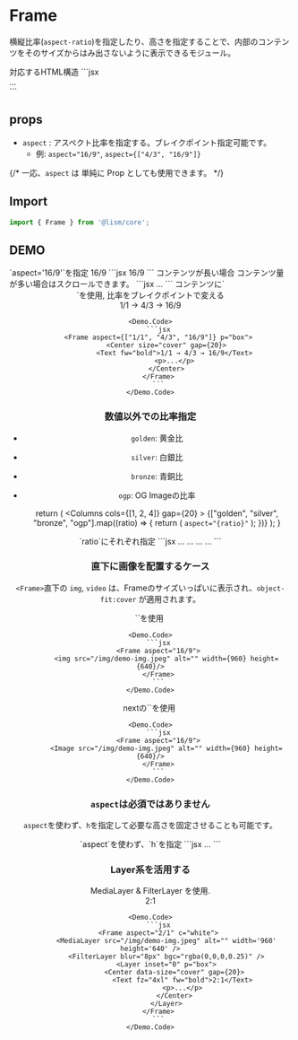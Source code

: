 

# Frame

横縦比率(`aspect-ratio`)を指定したり、高さを指定することで、内部のコンテンツをそのサイズからはみ出さないように表示できるモジュール。

<Demo>
	<Demo.Title>対応するHTML構造</Demo.Title>
	<Demo.Code>
	```jsx
	<div class="l--frame -aspect:{aspect}">...</div>
	```
	</Demo.Code>
</Demo>



## props
- `aspect` : アスペクト比率を指定する。ブレイクポイント指定可能です。
	- 例: `aspect="16/9"`, `aspect={["4/3", "16/9"]}`

{/* <Alert>
	一応、`aspect` は 単純に Prop としても使用できます。
</Alert> */}


## Import

```js
import { Frame } from '@lism/core';
```

## DEMO


<Demo>
	<Demo.Title>
		`aspect='16/9'`を指定
	</Demo.Title>
	<Demo.Preview resize>
		<Frame aspect='16/9'>
			<Text fw="bold">16/9</Text>
		</Frame>
	</Demo.Preview>
	<Demo.Code>
		```jsx
		<Frame aspect='16/9'>
			<Text fw="bold">16/9</Text>
		</Frame>
		```
	</Demo.Code>
</Demo>


<Demo>
	<Demo.Title>
		コンテンツが長い場合
	</Demo.Title>
	<Demo.Preview resize>
		<Frame aspect='2/1' isFlow p='box'>
			<Text fw="bold">コンテンツ量が多い場合はスクロールできます。</Text>
			<DammyText />
			<DammyText length="m" />
			<DammyText length="l" />
			<DammyText length="xl" />
		</Frame>
	</Demo.Preview>
	<Demo.Code>
		```jsx
		<Frame aspect='2/1' isFlow p='box'>
			...
		</Frame>
		```
	</Demo.Code>
</Demo>


<Demo>
	<Demo.Title>
		コンテンツに`<Center>`を使用, 比率をブレイクポイントで変える
	</Demo.Title>
	<Demo.Preview resize>
		<Frame aspect={["10/10", "4/3", "16/9"]} p="box">
			<Center size="cover" gap={20}>
				<Text fw="bold">1/1 → 4/3 → 16/9</Text>
				<DammyText />
			</Center>
		</Frame>
	</Demo.Preview>

	<Demo.Code>
		```jsx
		<Frame aspect={["1/1", "4/3", "16/9"]} p="box">
			<Center size="cover" gap={20}>
				<Text fw="bold">1/1 → 4/3 → 16/9</Text>
				<p>...</p>
			</Center>
		</Frame>
		```
	</Demo.Code>
</Demo>


### 数値以外での比率指定

- `golden`: 黄金比
- `silver`: 白銀比
- `bronze`: 青銅比
- `ogp`: OG Imageの比率

	return (
		<Columns cols={[1, 2, 4]} gap={20} >
			{["golden", "silver", "bronze", "ogp"].map((ratio) => {
				return (
					<Frame key={ratio} aspect={ratio} bgc="whitesmoke">
						<Layer position="center" c="gray" fz="s">
							<code>aspect="{ratio}"</code>
						</Layer>
					</Frame>
				);
			})}
		</Columns>
	);
}

<Demo>
	<Demo.Title>
		`ratio`にそれぞれ指定
	</Demo.Title>
	<Demo.Preview p={20}>
		<FrameRatios />
	</Demo.Preview>
	<Demo.Code>
		```jsx
		<Frame aspect="ogp">...</Frame>
		<Frame aspect="golden">...</Frame>
		<Frame aspect="silver">...</Frame>
		<Frame aspect="bronze">...</Frame>
		```
	</Demo.Code>
</Demo>


### 直下に画像を配置するケース

`<Frame>`直下の `img`, `video` は、Frameのサイズいっぱいに表示され、`object-fit:cover` が適用されます。

<Demo>
	<Demo.Title>
		`<img>`を使用
	</Demo.Title>
	<Demo.Preview maxW="25rem">
		<Frame aspect="16/9">
			<img src="/img/demo-img.jpeg" alt="" width={960} height={640}/>
		</Frame>
	</Demo.Preview>

	<Demo.Code>
		```jsx
		<Frame aspect="16/9">
			<img src="/img/demo-img.jpeg" alt="" width={960} height={640}/>
		</Frame>
		```
	</Demo.Code>
</Demo>

<Demo>
	<Demo.Title>
		nextの`<Image>`を使用
	</Demo.Title>
	<Demo.Preview maxW="25rem">
		<Frame aspect="16/9">
			<Image src="/img/demo-img.jpeg" alt="" width={960} height={640}/>
		</Frame>
	</Demo.Preview>

	<Demo.Code>
		```jsx
		<Frame aspect="16/9">
			<Image src="/img/demo-img.jpeg" alt="" width={960} height={640}/>
		</Frame>
		```
	</Demo.Code>
</Demo>


### `aspect`は必須ではありません

`aspect`を使わず、`h`を指定して必要な高さを固定させることも可能です。

<Demo>
	<Demo.Title>
		`aspect`を使わず、`h`を指定
	</Demo.Title>
	<Demo.Preview resize>
		<Frame h='12rem' isFlow p='box'>
			<DammyText length="m" />
			<DammyText length="l" />
			<DammyText length="xl" />
		</Frame>
	</Demo.Preview>
	<Demo.Code>
		```jsx
		<Frame h='12rem' isFlow p='box'>
			...
		</Frame>
		```
	</Demo.Code>
</Demo>


### Layer系を活用する

<Demo>
	<Demo.Title>
		MediaLayer & FilterLayer を使用.
	</Demo.Title>
	<Demo.Preview resize p={20}>
		<Frame aspect="2/1" c="white">
			<MediaLayer src="/img/demo-img.jpeg" alt="" width='960' height='640' />
			<FilterLayer blur="8px" bgc="rgba(0,0,0,0.25)" />
			<Layer inset="0" p="box">
				<Center data-size="cover" gap={20}>
					<Text fz="2xl" fw="bold">2:1</Text>
					<DammyText length="m" />
				</Center>
			</Layer>
		</Frame>
	</Demo.Preview>

	<Demo.Code>
		```jsx
		<Frame aspect="2/1" c="white">
			<MediaLayer src="/img/demo-img.jpeg" alt="" width='960' height='640' />
			<FilterLayer blur="8px" bgc="rgba(0,0,0,0.25)" />
			<Layer inset="0" p="box">
				<Center data-size="cover" gap={20}>
					<Text fz="4xl" fw="bold">2:1</Text>
					<p>...</p>
				</Center>
			</Layer>
		</Frame>
		```
	</Demo.Code>
</Demo>


